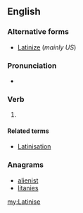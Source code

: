 {{also|latinise|latinisé}}
==English==

===Alternative forms===
* [[Latinize]] (''mainly US'')

===Pronunciation===
* {{a|UK}} {{IPA|/ˈlæt.ɪ.naɪz/|/ˈlæt.ə.naɪz/|lang=en}}

===Verb===
{{en-verb|Latinis|ing}}

# {{context|chiefly|British|lang=en}} {{alternative spelling of|Latinize}}

====Related terms====
* [[Latinisation]]

===Anagrams===
* [[alienist#English|alienist]]
* [[litanies#English|litanies]]

[[my:Latinise]]